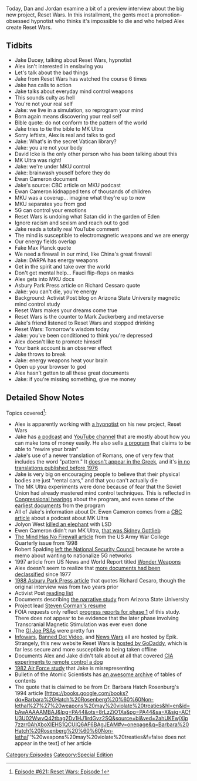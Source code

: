{{DEFAULTSORT:
    #_EPISODE_0621:Episode 1
}}{{Episode
    | title           = Episode 1
    | caption         = Listen to this episode on [https://knowledgefight.libsyn.com/621-reset-wars-episode-1 Libsyn] [https://open.spotify.com/episode/5jY39590VUOlIPKd7VGRB7 Spotify], Read the [[Transcript/621: Reset Wars: Episode 1|Unofficial Transcript]]
    | episodeNumber   = 621
    | length          = 02:44:54
    | airDate         = November 29, 2021
    | episodeType     = [[:Category:Special Edition|Special Edition]]
    | appearance      = [[Jake Ducey]], [[David Icke]], [[Ewan Cameron]], [[Max Planck]], [[Richard Cessaro]], [[Mark Zuckerberg]]
    | previousEpisode = [[620: November 23, 2021]]
    | nextEpisode     = [[622: June 30-July 1, 2003]]
}}

{{Stub}}

Today, Dan and Jordan examine a bit of a preview interview about the big new project, Reset Wars.  In this installment, the gents meet a promotion-obsessed hypnotist who thinks it's impossible to die and who helped Alex create Reset Wars.

==Tidbits==

*Jake Ducey, talking about Reset Wars, hypnotist
*Alex isn't interested in enslaving you
*Let's talk about the bad things
*Jake from Reset Wars has watched the course 6 times
*Jake has calls to action
*Jake talks about everyday mind control weapons
*This sounds culty as hell
*You're not your real self
*Jake: we live in a simulation, so reprogram your mind
*Born again means discovering your real self
*Bible quote: do not conform to the pattern of the world
*Jake tries to tie the bible to MK Ultra
*Sorry leftists, Alex is real and talks to god
*Jake: What's in the secret Vatican library?
*Jake: you are not your body
*David Icke is the only other person who has been talking about this
*MK Ultra was right!
*Jake: we're under MKU control
*Jake: brainwash youself before they do
*Ewan Cameron document
*Jake's source: CBC article on MKU podcast
*Ewan Cameron kidnapped tens of thousands of children
*MKU was a coverup... imagine what they're up to now
*MKU separates you from god
*5G can control your emotions
*Reset Wars is undoing what Satan did in the garden of Eden
*Ignore racism and sexism and reach out to god
*Jake reads a totally real YouTube comment
*The mind is susceptible to electromagnetic weapons and we are energy
*Our energy fields overlap
*Fake Max Planck quote
*We need a firewall in our mind, like China's great firewall
*Jake: DARPA has energy weapons
*Get in the spirit and take over the world
*Don't get mental help... Fauci flip-flops on masks
*Alex gets into MKU docs
*Asbury Park Press article on Richard Cessaro quote
*Jake: you can't die, you're energy
*Background: Activist Post blog on Arizona State University magnetic mind control study
*Reset Wars makes your dreams come true
*Reset Wars is the counter to Mark Zuckerberg and metaverse
*Jake's friend listened to Reset Wars and stopped drinking
*Reset Wars: Tomorrow's wisdom today
*Jake: you've been conditioned to think you're depressed
*Alex doesn't like to promote himself
*Your bank account is an observer effect
*Jake throws to break
*Jake: energy weapons heat your brain
*Open up your browser to god
*Alex hasn't getten to all these great documents
*Jake: if you're missing something, give me money

==Detailed Show Notes==

Topics covered<ref>[https://knowledgefight.com/research/2021/11/28/episode-621-reset-wars-episode-1 Episode #621: Reset Wars: Episode 1]</ref>:

*Alex is apparently working with [https://www.jakeducey.com a hypnotist] on his new project, Reset Wars
*Jake has [https://www.iheart.com/podcast/256-jake-duceys-2nd-mind-podca-30941079/ a podcast] and [https://www.youtube.com/user/jakeducey YouTube channel] that are mostly about how you can make tons of money easily. He also sells [https://www.transcendzen.com/2nd-mind-neuro-programmer-review/ a program] that claims to be able to "rewire your brain"
*Jake's use of a newer translation of Romans, one of very few that includes the word "pattern." It [https://biblehub.com/text/romans/12-2.htm doesn't appear in the Greek], and it's [https://www.biblegateway.com/verse/en/Romans%2012:2 in no translations published before 1976]
*Jake is very big on encouraging people to believe that their physical bodies are just "rental cars," and that you can't actually die
*The MK Ultra experiments were done because of fear that the Soviet Union had already mastered mind control techniques. This is reflected in [https://www.intelligence.senate.gov/sites/default/files/hearings/95mkultra.pdf Congressional hearings] about the program, and even some of the [https://documents2.theblackvault.com/documents/cia/mkultra/26-C00140401.pdf earliest documents] from the program
*All of Jake's information about Dr. Ewen Cameron comes from a [https://newsinteractives.cbc.ca/longform/brainwashed-mkultra CBC article] about a podcast about MK Ultra
*Jolyon West [https://www.theguardian.com/science/2004/feb/26/research.science killed an elephant] with LSD
*Ewen Cameron didn't run MK Ultra, [https://www.nytimes.com/1999/03/10/us/sidney-gottlieb-80-dies-took-lsd-to-cia.html that was Sidney Gottlieb]
*[https://press.armywarcollege.edu/parameters/vol28/iss1/12/ The Mind Has No Firewall article] from the US Army War College Quarterly issue from 1998
*Robert Spalding [https://www.axios.com/5g-memo-author-1517622680-3c5a0117-5024-4e79-b52a-b839f10ab77e.html left the National Security Council] because he wrote a memo about wanting to nationalize 5G networks
*1997 article from US News and World Report titled [https://web.archive.org/web/20071017110121/http://usnews.com/usnews/culture/articles/970707/archive_007360.htm Wonder Weapons]
*Alex doesn't seem to realize that [https://www.newsweek.com/project-mkultra-documents-cia-brainwashing-techniques-black-vault-1073061 more documents had been declassified] since 1977
*[https://www.newspapers.com/image/?clipping_id=32754833&fcfToken=eyJhbGciOiJIUzI1NiIsInR5cCI6IkpXVCJ9.eyJmcmVlLXZpZXctaWQiOjE0NDE1MTczNywiaWF0IjoxNjM4MDYzMzY1LCJleHAiOjE2MzgxNDk3NjV9.Lz52Q7oE5upcwepzH-Bz3m0TfK_8p5Hg6x4xgJ98pGE 1988 Asbury Park Press article] that quotes Richard Cesaro, though the original interview was from two years prior
*Activist Post [https://www.activistpost.com/reading-list reading list]
*Documents describing [https://www.fbcoverup.com/docs/library/2013-01-2013-Whistleblower-Reveals-Military-Mind-Control-Project-at-Major-University-ASU-Secret-DARPA-Mind-Control-Project-Revealed-by-Anonymous-Bibliotecapleyades-net-Jan-29-2013.pdf the narrative study] from Arizona State University
*Project lead [https://isearch.asu.edu/profile/25690/cv Steven Corman's resume]
*FOIA requests only reflect [https://www.theblackvault.com/documentarchive/darpa-mind-control-project/ progress reports for phase 1] of this study. There does not appear to be evidence that the later phase involving Transcranial Magnetic Stimulation was ever even done
*The [https://www.youtube.com/watch?v=dzyh_nEuh3M GI Joe PSAs] were pretty fun
*[https://whois.domaintools.com/infowars.com Infowars], [https://whois.domaintools.com/banned.video Banned Dot Video], and [https://whois.domaintools.com/newswars.com News Wars] all are hosted by Epik. Strangely, this new website Reset Wars is [https://whois.domaintools.com/resetwars.com hosted by GoDaddy], which is far less secure and more susceptible to being taken offline
*Documents Alex and Jake didn't talk about at all that covered [https://documents2.theblackvault.com/documents/cia/behavioral/C00021825.pdf CIA experiments to remote control a dog]
*[https://apps.dtic.mil/sti/pdfs/ADA118457.pdf 1982 Air Force study] that Jake is misrepresenting
*Bulletin of the Atomic Scientists has [http://ftp.math.utah.edu/pub/tex/bib/toc/bullatsci.html an awesome archive] of tables of contents
*The quote that is claimed to be from Dr. Barbara Hatch Rosenburg's 1994 article [https://books.google.com/books?dq=Barbara%20Hatch%20Rosenberg%20%60%60Non-lethal%27%27%20weapons%20may%20violate%20treaties&hl=en&id=bAwAAAAAMBAJ&lpg=PA44&ots=8rLzZiO1Xa&pg=PA44&sa=X&sig=ACfU3U02WwvQ42tbag2Dv1HJ1irdGvz2SQ&source=bl&ved=2ahUKEwjXip7zzrr0AhXboXIEHS1QCUIQ6AF6BAgJEAM#v=onepage&q=Barbara%20Hatch%20Rosenberg%20%60%60Non-lethal''%20weapons%20may%20violate%20treaties&f=false does not appear in the text] of her article

[[Category:Episodes]]
[[Category:Special Edition]]
